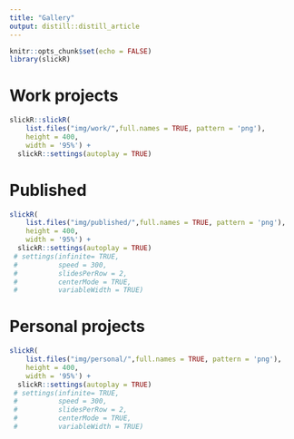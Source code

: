 ```yaml
---
title: "Gallery"
output: distill::distill_article
---
```


```r
knitr::opts_chunk$set(echo = FALSE)
library(slickR)
```

# Work projects

<!-- ```{r} -->
<!-- #paths <- list.files("img/", full = TRUE) -->
<!-- pixture("_gallery/img/sankey2.jpg") -->

<!-- ``` -->

```r
slickR::slickR(
    list.files("img/work/",full.names = TRUE, pattern = 'png'),
    height = 400,
    width = '95%') +
  slickR::settings(autoplay = TRUE)
```

# Published

```r

slickR(
    list.files("img/published/",full.names = TRUE, pattern = 'png'),
    height = 400,
    width = '95%') +
  slickR::settings(autoplay = TRUE)
 # settings(infinite= TRUE,
 #          speed = 300,
 #          slidesPerRow = 2,
 #          centerMode = TRUE,
 #          variableWidth = TRUE) 
```


# Personal projects
```r
slickR(
    list.files("img/personal/",full.names = TRUE, pattern = 'png'),
    height = 400,
    width = '95%') +
  slickR::settings(autoplay = TRUE)
 # settings(infinite= TRUE,
 #          speed = 300,
 #          slidesPerRow = 2,
 #          centerMode = TRUE,
 #          variableWidth = TRUE) 
```



<!-- <head> -->

<!-- <link type="text/css" rel="stylesheet" href="https://cdnjs.cloudflare.com/ajax/libs/lightgallery/1.6.0/css/lightgallery.min.css" /> -->
<!-- <script src="https://cdnjs.cloudflare.com/ajax/libs/lightgallery-js/1.4.1-beta.0/js/lightgallery.min.js"></script> -->

<!-- <!-- lightgallery plugins --> 
<!-- <script src="https://cdnjs.cloudflare.com/ajax/libs/lg-fullscreen/1.2.1/lg-fullscreen.min.js"></script> -->
<!-- <script src="https://cdnjs.cloudflare.com/ajax/libs/lg-thumbnail/1.2.1/lg-thumbnail.min.js"></script> -->

<!-- </head> -->

<!-- ```{css} -->

<!-- .column { -->
<!--   float: left; -->
<!--   width: 45%; -->
<!--   margin-left: 1rem; -->
<!-- } -->
<!-- /* Clear floats after the columns */ -->
<!-- .row:after { -->
<!--   content: ""; -->
<!--   display: table; -->
<!--   clear: both; -->
<!-- } -->
<!-- #lightgallery > a > img:hover { -->
<!--    transform: scale(1.15, 1.15); -->
<!--    transition: 0.4s ease-in-out; -->
<!--    cursor: pointer; -->
<!-- } -->

<!-- /* For some reason, icons are not loaded so I choose them myself */ -->
<!-- .lg-actions .lg-next { -->
<!--   content:"\1433" -->
<!-- } -->
<!-- .lg-actions .lg-prev { -->
<!--   content:"\1438" -->
<!-- } -->
<!-- .lg-toolbar .lg-download { -->
<!--  content:"\2913" -->
<!-- } -->
<!-- .lg-toolbar .lg-close { -->
<!--  content:"\00D7" -->
<!-- } -->
<!-- .lg-toolbar .lg-icon { -->
<!-- 	background-color: #000; -->
<!-- 	border-color: #000; -->
<!-- 	border-style: solid; -->
<!-- } -->

<!-- ``` -->

<!-- ```{r include = FALSE} -->
<!-- # Load the functions we have created -->
<!-- source(here::here("resize.R")) -->
<!-- ``` -->

<!-- ```{r} -->
<!-- # Create layout -->
<!-- withTags( -->
<!--   div( -->
<!--     class = "row", -->
<!--     id = "lightgallery", -->
<!--     tagList( -->
<!--       make_gallery() -->
<!--     ) -->
<!--   ) -->
<!-- ) -->

<!-- ``` -->

<!-- <script type="text/javascript"> -->
<!--     lightGallery(document.getElementById('lightgallery'), { -->
<!--       hideBarsDelay: 1500 -->
<!--     });  -->
<!-- </script> -->



